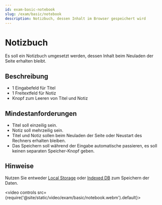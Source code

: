 ```yaml
---
id: exam-basic-notebook
slug: /exam/basic/notebook
description: Notizbuch, dessen Inhalt im Browser gespeichert wird
---
```


# Notizbuch

Es soll ein Notizbuch umgesetzt werden, dessen Inhalt beim Neuladen der
Seite erhalten bleibt.

## Beschreibung

* 1 Eingabefeld für Titel
* 1 Freitextfeld für Notiz
* Knopf zum Leeren von Titel und Notiz

## Mindestanforderungen

* Titel soll einzeilig sein.
* Notiz soll mehrzeilig sein.
* Titel und Notiz sollen beim Neuladen der Seite oder Neustart des Rechners erhalten bleiben.
* Das Speichern soll während der Eingabe automatische passieren, es soll keinen
  separaten Speicher-Knopf geben.

## Hinweise

Nutzen Sie entweder
[Local Storage](https://developer.mozilla.org/en-US/docs/Web/API/Web_Storage_API)
oder [Indexed DB](https://developer.mozilla.org/en-US/docs/Web/API/IndexedDB_API)
zum Speichern der Daten.

<video controls src={require('@site/static/video/exam/basic/notebook.webm').default}></video>

